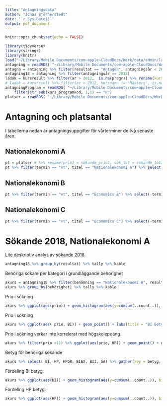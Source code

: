 ```yaml
---
title: "Antagningsdata"
author: "Jonas Björnerstedt"
date: '`r Sys.Date()`'
output: pdf_document
---
```



```r
knitr::opts_chunk$set(echo = FALSE)
```

```r
library(tidyverse)
library(stringr)
library(knitr)
load("~/Library/Mobile Documents/com~apple~CloudDocs/Work/data/admin/ladok2.Rdata")
antagning = readRDS( "~/Library/Mobile Documents/com~apple~CloudDocs/Work/data/admin/antagning-ne.rds") 
antagna = antagning %>% filter(resultat == "Antagen", antagningsår < 2017 |  antagningsår == 2017 & antagningstermin ==1)
antagning18 = antagning %>% filter(antagningsår == 2018)
ladok = kursresult %>% filter(ar > 2012,  is.na(progr)) %>% rename(kurs = kursid)
# ladok = kursresult %>% filter(ar > 2012, kursnamn != "Masters", is.na(progr)) %>% rename(kurs = kursid)
antagningProgram = readRDS( "~/Library/Mobile Documents/com~apple~CloudDocs/Work/data/admin/antagning.rds")  %>% 
    filter(str_sub(kurs_programkod, 1,1) == "P")
platser = readRDS( "~/Library/Mobile Documents/com~apple~CloudDocs/Work/data/admin/platser.rds") %>% arrange(termin, titel, år)

```

# Antagning och platsantal 

I tabellerna nedan är antagningsuppgifter för vårterminer de två senaste åren.

## Nationalekonomi A 

```r

pt = platser # %>% rename(prio1 = sökande_prio1, sök_tot = sökande_totalt, platser = platser_totalt )
pt %>% filter(termin == "vt", titel == "Nationalekonomi A") %>% select(-termin, -titel, -poäng) %>% kable
```

## Nationalekonomi B

```r
pt %>% filter(termin == "vt", titel == "Economics B") %>% select(-termin, -titel, -poäng)  %>% kable
```

## Nationalekonomi C

```r
pt %>% filter(termin == "vt", titel == "Economics C") %>% select(-termin, -titel, -poäng)  %>% kable
```

# Sökande 2018, Nationalekonomi A

Lite deskriptiv analys av sökande 2018. 

```r
antagning18 %>% group_by(resultat) %>% tally %>% kable
```

Behöriga sökare per kategori i grundläggande behörighet
```r
akurs = antagning18 %>% filter(benämning == "Nationalekonomi A", resultat != "Obehörig") 
akurs %>% group_by(behörighet) %>% tally %>% kable

```

Prio i sökning
```r
akurs %>% ggplot(aes(prio)) + geom_histogram(aes(y=cumsum(..count..)), binwidth = 1) + labs(title = "Antal sökande med prio högre än nivå", y = "Antal")
```

Prio i sökning
```r
akurs %>% ggplot(aes( prio, BI)) + geom_point() + labs(title = "BI Betyg och Prio")
```

Prio i sökning verkar inte korrelerat med högskolepoäng.

```r
akurs %>% filter(prio <11) %>% ggplot(aes(prio, HP)) + geom_point() + geom_smooth(method = "lm") + labs(title = "HP Betyg och Prio")
```

Betyg för behöriga sökande 

```r
akurs %>% select( BI, HP, HPGR, BIEX, BII, SA) %>% gather(key = betyg, value = merit, na.rm = TRUE) %>% group_by(betyg) %>% summarise(antal = n(), medelvärde = round(mean(merit),2), min = min(merit) ) %>% kable

```

Fördeling BI betyg:

```r
akurs %>% ggplot(aes(BI)) + geom_histogram(aes(y=cumsum(..count..)), binwidth = 0.5) + labs(title = "Antal studenter med BI betyg lägre än nivå", y = "Antal")

```

Fördeling HP betyg:

```r
akurs %>% ggplot(aes(HP)) + geom_histogram(aes(y=cumsum(..count..)), binwidth = .05) + labs(title = "Antal studenter med HP lägre än nivå", y = "Antal")

```



